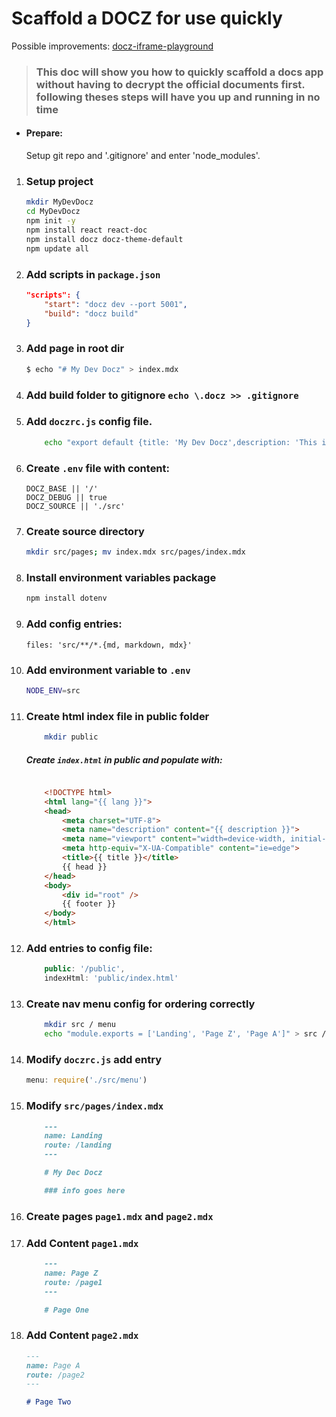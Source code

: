 
# Scaffold a DOCZ for use quickly

Possible improvements:
[docz-iframe-playground](https://www.npmjs.com/package/docz-iframe-playground)

>  ### This doc will show you how to quickly scaffold a docs app without having to decrypt the official documents first. following theses steps will have you up and running in no time

* #### Prepare:
	Setup git repo and '.gitignore' and enter 'node_modules'.

1. ### Setup project

	```bash
	mkdir MyDevDocz
	cd MyDevDocz
	npm init -y 
	npm install react react-doc
	npm install docz docz-theme-default
	npm update all
	```

2. ### Add scripts in `package.json` 

	```json
	"scripts": {
		"start": "docz dev --port 5001",
		"build": "docz build"
	}
	```

3. ### Add  page in root dir 
	```bash
	$ echo "# My Dev Docz" > index.mdx
	```
4. ### Add  build folder to gitignore `echo \.docz >> .gitignore` 
5. ### Add `doczrc.js` config file.

	
	```bash
		echo "export default {title: 'My Dev Docz',description: 'This is my awesome documentation',theme: 'docz-theme-default'}" > doczrc.js
	```

6. ### Create `.env` file with content:

	```
	DOCZ_BASE || '/'
	DOCZ_DEBUG || true
	DOCZ_SOURCE || './src'
	```

7. ### Create source directory 

	```bash 
	mkdir src/pages; mv index.mdx src/pages/index.mdx
	``` 

8. ### Install environment variables package 

	```bash 
	npm install dotenv
	```

9. ### Add config entries:

	```
	files: 'src/**/*.{md, markdown, mdx}'
	```

10. ### Add environment variable to `.env` 

	```bash
	NODE_ENV=src
	``` 

11. ### Create html index file in public folder

	```bash
		mkdir public
	```

	##### Create `index.html` in public and populate with:
	
	```html

		<!DOCTYPE html>
		<html lang="{{ lang }}">
		<head>
			<meta charset="UTF-8">
			<meta name="description" content="{{ description }}">
			<meta name="viewport" content="width=device-width, initial-scale=1.0">
			<meta http-equiv="X-UA-Compatible" content="ie=edge">
			<title>{{ title }}</title>
			{{ head }}
		</head>
		<body>
			<div id="root" />
			{{ footer }}
		</body>
		</html>

	```

12. ### Add entries to config file:

	```js
		public: '/public',
		indexHtml: 'public/index.html'
	```

13. ### Create nav menu config for ordering correctly

	```bash
		mkdir src / menu
		echo "module.exports = ['Landing', 'Page Z', 'Page A']" > src / menu / index.js
	```

14. ### Modify `doczrc.js` add entry 

	```js 
	menu: require('./src/menu')
	``` 

14. ### Modify `src/pages/index.mdx` 

	```md
		---
		name: Landing
		route: /landing
		---

		# My Dec Docz

		### info goes here
	```

13. ### Create pages `page1.mdx` and `page2.mdx` 

13. ### Add Content `page1.mdx` 

	```md
		---
		name: Page Z
		route: /page1
		---

		# Page One
	```

13. ### Add Content `page2.mdx` 

	```md
	---
	name: Page A
	route: /page2
	---

	# Page Two
	```